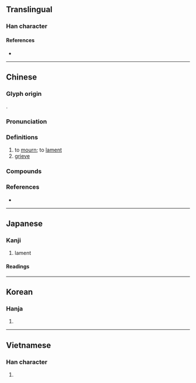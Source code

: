 {{character info}}
==Translingual==

===Han character===
{{Han char|rn=61|rad=心|as=08|sn=11|four=91046|canj=PYAJ|ids=⿰忄卓}}

====References====
* {{Han ref|kx=0389.130|dkj=10738|dj=0722.180|hdz=42314.140|uh=60BC|ud=24764|bh=B1A5|bd=45477}}

----

==Chinese==
{{zh-forms|alt=𠺛,𡄒,𢛂,𣫜,𦒺,𦓃,⿰忄到}}

===Glyph origin===
{{Han etym}}
{{Han compound|心|alt1=忄|卓|ls=psc|c1=s|c2=p}}.

===Pronunciation===
{{zh-pron
|m=dào
|c=dou6
|h=pfs=tho
|md=dô̤
|mn=qz:tō͘/tw,xm,zz:tō
|mn-t=zao6
|mc=y
|oc=y
|cat=
}}

===Definitions===
{{zh-hanzi}}

# to [[mourn]]; to [[lament]]
# [[grieve]]

===Compounds===
{{zh-der|傷悼|哀悼|嗟悼|悲悼|悼亡|悼亡詩|悼心失圖|悼念|悼歌|悼辭|痛悼|祭悼|誌悼|軫悼|追悼|追悼會|震悼|悼齔}}

===References===
* {{R:nan:thcwdq}}

----

==Japanese==

===Kanji===
{{ja-kanji|grade=c|rs=心08}}

# lament

====Readings====
{{ja-readings
|goon=どう
|kanon=とう
|kun=いた-む
}}

----

==Korean==

===Hanja===
{{ko-hanja|hangeul=도|eumhun=|rv=do|mr=to|y=to}}

# {{rfdef|ko|sort=心08}}

----

==Vietnamese==

===Han character===
{{vi-readings|reading=điệu, xịu|rs=心08}}

# {{rfdef|vi|sort=心08}}
